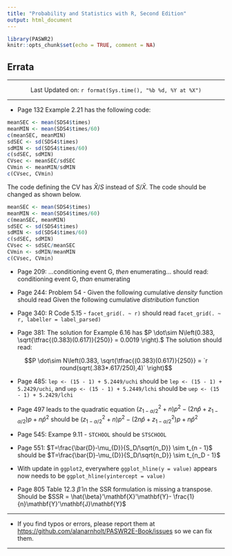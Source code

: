 ```yaml
---
title: "Probability and Statistics with R, Second Edition"
output: html_document
---
```


```r
library(PASWR2)
knitr::opts_chunk$set(echo = TRUE, comment = NA)
```

## Errata

--------------------

<center> Last Updated on: `r format(Sys.time(), "%b %d, %Y at %X")` </center>

--------------------

* Page 132 Example 2.21 has the following code:

```r
meanSEC <- mean(SDS4$times)
meanMIN <- mean(SDS4$times/60)
c(meanSEC, meanMIN)
sdSEC <- sd(SDS4$times)
sdMIN <- sd(SDS4$times/60)
c(sdSEC, sdMIN)
CVsec <- meanSEC/sdSEC
CVmin <- meanMIN/sdMIN
c(CVsec, CVmin)
```

The code defining the CV has $\bar{X}/S$ instead of $S/\bar{X}$.  The code should be changed as shown below.
 
```r
meanSEC <- mean(SDS4$times)
meanMIN <- mean(SDS4$times/60)
c(meanSEC, meanMIN)
sdSEC <- sd(SDS4$times)
sdMIN <- sd(SDS4$times/60)
c(sdSEC, sdMIN)
CVsec <- sdSEC/meanSEC
CVmin <- sdMIN/meanMIN
c(CVsec, CVmin)
```

* Page 209: ...conditioning event G, *then* enumerating... should read: conditioning event G, *than* enumerating  

* Page 244: Problem 54 - Given the following cumulative *density* function should read Given the following cumulative *distribution* function

* Page 340: R Code 5.15 - `facet_grid(. ~ r)` should read `facet_grid(. ~ r, labeller = label_parsed)`

* Page 381: The solution for Example 6.16 has $P \dot\sim N\left(0.383, \sqrt{\tfrac{(0.383)(0.617)}{250}} = 0.0019 \right).$ The solution should read:

$$P \dot\sim N\left(0.383, \sqrt{\tfrac{(0.383)(0.617)}{250}} = `r round(sqrt(.383*.617/250),4)` \right)$$

* Page 485: `lep <- (15 - 1) + 5.2449/uchi` should be `lep <- (15 - 1) + 5.2429/uchi`, and
`uep <- (15 - 1) + 5.2449/lchi` should be `uep <- (15 - 1) + 5.2429/lchi`

* Page 497 leads to the quadratic equation $\left(z_{1-\alpha/2}^2 + n \right)p^2 -\left( 2n\hat{p} + z_{1-\alpha/2} \right)p +  n\hat{p}^2$ should be
$\left(z_{1-\alpha/2}^2 + n \right)p^2 -\left( 2n\hat{p} + z_{1-\alpha/2}^2 \right)p +  n\hat{p}^2$

* Page 545: Exampe 9.11 - `STCHOOL` should be `STSCHOOL`

* Page 551: $T=\frac{\bar{D}-\mu_{D}}{S_D/\sqrt{n_D}} \sim t_{n - 1}$ should be $T=\frac{\bar{D}-\mu_{D}}{S_D/\sqrt{n_D}} \sim t_{n_D - 1}$

* With update in `ggplot2`, everywhere `ggplot_hline(y = value)` appears now needs to be `ggplot_hline(yintercept = value)`

* Page 805 Table 12.3 $\hat{\beta}$ in the SSR formulation is missing a transpose.  Should be $SSR = \hat{\beta}'\mathbf{X}'\mathbf{Y}- \frac{1}{n}\mathbf{Y}'\mathbf{J}\mathbf{Y}$
 


-------------------

* If you find typos or errors, please report them at [https://github.com/alanarnholt/PASWR2E-Book/issues](https://github.com/alanarnholt/PASWR2E-Book/issues) so we can fix them.

-------------------